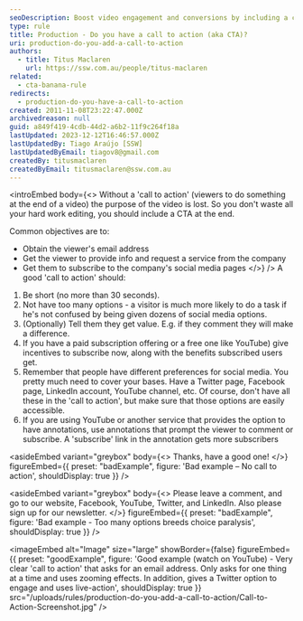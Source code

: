 ```yaml
---
seoDescription: Boost video engagement and conversions by including a clear call-to-action (CTA) that prompts viewers to take a specific action.
type: rule
title: Production - Do you have a call to action (aka CTA)?
uri: production-do-you-add-a-call-to-action
authors:
  - title: Titus Maclaren
    url: https://ssw.com.au/people/titus-maclaren
related:
  - cta-banana-rule
redirects:
  - production-do-you-have-a-call-to-action
created: 2011-11-08T23:22:47.000Z
archivedreason: null
guid: a849f419-4cdb-44d2-a6b2-11f9c264f18a
lastUpdated: 2023-12-12T16:46:57.000Z
lastUpdatedBy: Tiago Araújo [SSW]
lastUpdatedByEmail: tiagov8@gmail.com
createdBy: titusmaclaren
createdByEmail: titusmaclaren@ssw.com.au
---
```


<introEmbed
  body={<>
Without a 'call to action' (viewers to do something at the end of a video) the purpose of the video is lost. So you don't waste all your hard work editing, you should include a CTA at the end.

Common objectives are to:

- Obtain the viewer's email address
- Get the viewer to provide info and request a service from the company
- Get them to subscribe to the company's social media pages
  </>}
/>
A good 'call to action' should:

1. Be short (no more than 30 seconds).
2. Not have too many options - a visitor is much more likely to do a task if he's not confused by being given dozens of social media options.
3. (Optionally) Tell them they get value. E.g. if they comment they will make a difference.
4. If you have a paid subscription offering or a free one like YouTube) give incentives to subscribe now, along with the benefits subscribed users get.
5. Remember that people have different preferences for social media. You pretty much need to cover your bases. Have a Twitter page, Facebook page, LinkedIn account, YouTube channel, etc. Of course, don't have all these in the 'call to action', but make sure that those options are easily accessible.
6. If you are using YouTube or another service that provides the option to have annotations, use annotations that prompt the viewer to comment or subscribe. A 'subscribe' link in the annotation gets more subscribers

<asideEmbed
  variant="greybox"
  body={<>
    Thanks, have a good one!
  </>}
  figureEmbed={{
    preset: "badExample",
    figure: 'Bad example – No call to action',
    shouldDisplay: true
  }}
/>

<asideEmbed
  variant="greybox"
  body={<>
    Please leave a comment, and go to our website, Facebook, YouTube, Twitter, and LinkedIn. Also please sign up for our newsletter.
  </>}
  figureEmbed={{
    preset: "badExample",
    figure: 'Bad example - Too many options breeds choice paralysis',
    shouldDisplay: true
  }}
/>

<imageEmbed
  alt="Image"
  size="large"
  showBorder={false}
  figureEmbed={{
    preset: "goodExample",
    figure: 'Good example (watch on YouTube) - Very clear \'call to action\' that asks for an email address. Only asks for one thing at a time and uses zooming effects. In addition, gives a Twitter option to engage and uses live-action',
    shouldDisplay: true
  }}
  src="/uploads/rules/production-do-you-add-a-call-to-action/Call-to-Action-Screenshot.jpg"
/>

